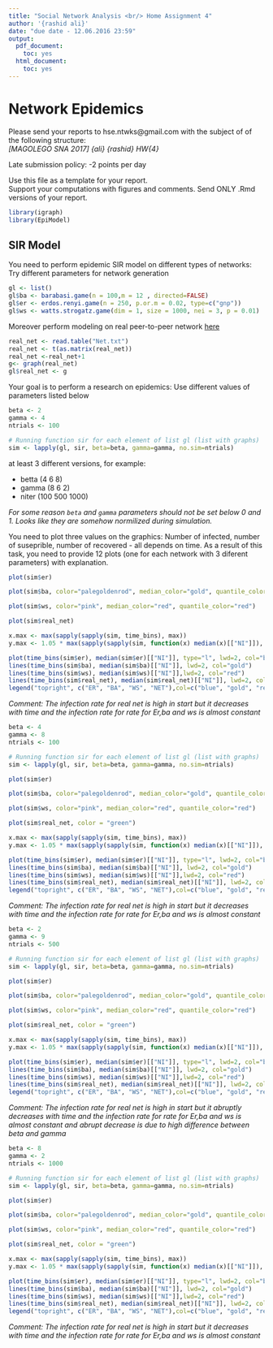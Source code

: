 ```yaml
---
title: "Social Network Analysis <br/> Home Assignment 4"
author: '{rashid ali}'
date: "due date - 12.06.2016 23:59"
output:
  pdf_document:
    toc: yes
  html_document:
    toc: yes
---
```

# Network Epidemics

Please send your reports to hse.ntwks@gmail.com with the subject of of the following structure:<br/>
*[MAGOLEGO SNA 2017] {ali} {rashid} HW{4}*

Late submission policy: -2 points per day

Use this file as a template for your report.\
Support your computations with figures and comments. Send ONLY .Rmd versions of your report.

```r
library(igraph)
library(EpiModel)
```
## SIR Model

You need to perform epidemic SIR model on different types of networks:
Try different parameters for network generation
```r
gl <- list()
gl$ba <- barabasi.game(n = 100,m = 12 , directed=FALSE)
gl$er <- erdos.renyi.game(n = 250, p.or.m = 0.02, type=c("gnp"))
gl$ws <- watts.strogatz.game(dim = 1, size = 1000, nei = 3, p = 0.01)
``` 

Moreover perform modeling on real peer-to-peer network [here](https://www.hse.ru/data/2016/04/21/1130159900/Net.txt)
```r
real_net <- read.table("Net.txt")
real_net <- t(as.matrix(real_net))
real_net <-real_net+1
g<- graph(real_net)
gl$real_net <- g

```


Your goal is to perform a research on epidemics:
Use different values of parameters listed below
```r
beta <- 2
gamma <- 4
ntrials <- 100

# Running function sir for each element of list gl (list with graphs)
sim <- lapply(gl, sir, beta=beta, gamma=gamma, no.sim=ntrials)
```
at least 3 different versions, for example:

* betta (4 6 8)
* gamma (8 6 2)
* niter (100 500 1000)
    
*For some reason `beta` and `gamma` parameters should not be set below 0 and 1. Looks like they are somehow normilized during simulation.*

You need to plot three values on the graphics: Number of infected, number of suseprible, number of recovered - all depends on time.
As a result of this task, you need to provide 12 plots (one for each network with 3 diferent parameters) with explanation.
```r
plot(sim$er)
```

```r
plot(sim$ba, color="palegoldenrod", median_color="gold", quantile_color="gold")
```

```r
plot(sim$ws, color="pink", median_color="red", quantile_color="red")
```
```r
plot(sim$real_net)
```

```r
x.max <- max(sapply(sapply(sim, time_bins), max))
y.max <- 1.05 * max(sapply(sapply(sim, function(x) median(x)[["NI"]]), max, na.rm=TRUE))

plot(time_bins(sim$er), median(sim$er)[["NI"]], type="l", lwd=2, col="blue", xlim=c(0, x.max), ylim=c(0, y.max), xlab="Time", ylab=expression(N[I](t)))
lines(time_bins(sim$ba), median(sim$ba)[["NI"]], lwd=2, col="gold")
lines(time_bins(sim$ws), median(sim$ws)[["NI"]],lwd=2, col="red")
lines(time_bins(sim$real_net), median(sim$real_net)[["NI"]], lwd=2, col="green")
legend("topright", c("ER", "BA", "WS", "NET"),col=c("blue", "gold", "red", "green"), lty=1)
```
*Comment: The infection rate for real net is high in start but it decreases with time and the infection rate for rate for Er,ba and ws is almost constant*




```r
beta <- 4
gamma <- 8
ntrials <- 100

# Running function sir for each element of list gl (list with graphs)
sim <- lapply(gl, sir, beta=beta, gamma=gamma, no.sim=ntrials)
```

```r

plot(sim$er)
```

```r
plot(sim$ba, color="palegoldenrod", median_color="gold", quantile_color="gold")
```
```r
plot(sim$ws, color="pink", median_color="red", quantile_color="red")

```

```r
plot(sim$real_net, color = "green")
```

```r
x.max <- max(sapply(sapply(sim, time_bins), max))
y.max <- 1.05 * max(sapply(sapply(sim, function(x) median(x)[["NI"]]), max, na.rm=TRUE))

plot(time_bins(sim$er), median(sim$er)[["NI"]], type="l", lwd=2, col="blue", xlim=c(0, x.max), ylim=c(0, y.max), xlab="Time", ylab=expression(N[I](t)))
lines(time_bins(sim$ba), median(sim$ba)[["NI"]], lwd=2, col="gold")
lines(time_bins(sim$ws), median(sim$ws)[["NI"]],lwd=2, col="red")
lines(time_bins(sim$real_net), median(sim$real_net)[["NI"]], lwd=2, col="green")
legend("topright", c("ER", "BA", "WS", "NET"),col=c("blue", "gold", "red", "green"), lty=1)
```
*Comment: The infection rate for real net is high in start but it decreases with time and the infection rate for rate for Er,ba and ws is almost constant*

```r
beta <- 2
gamma <- 9
ntrials <- 500

# Running function sir for each element of list gl (list with graphs)
sim <- lapply(gl, sir, beta=beta, gamma=gamma, no.sim=ntrials)
```

```r
plot(sim$er)
```

```r
plot(sim$ba, color="palegoldenrod", median_color="gold", quantile_color="gold")
```

```r
plot(sim$ws, color="pink", median_color="red", quantile_color="red")
```

```r
plot(sim$real_net, color = "green")
```

```r
x.max <- max(sapply(sapply(sim, time_bins), max))
y.max <- 1.05 * max(sapply(sapply(sim, function(x) median(x)[["NI"]]), max, na.rm=TRUE))

plot(time_bins(sim$er), median(sim$er)[["NI"]], type="l", lwd=2, col="blue", xlim=c(0, x.max), ylim=c(0, y.max), xlab="Time", ylab=expression(N[I](t)))
lines(time_bins(sim$ba), median(sim$ba)[["NI"]], lwd=2, col="gold")
lines(time_bins(sim$ws), median(sim$ws)[["NI"]],lwd=2, col="red")
lines(time_bins(sim$real_net), median(sim$real_net)[["NI"]], lwd=2, col="green")
legend("topright", c("ER", "BA", "WS", "NET"),col=c("blue", "gold", "red", "green"), lty=1)
```
*Comment: The infection rate for real net is high in start but it abruptly decreases with time and the infection rate for rate for Er,ba and ws is almost constant and abrupt decrease is due to high difference between beta and gamma*

```r
beta <- 8
gamma <- 2
ntrials <- 1000

# Running function sir for each element of list gl (list with graphs)
sim <- lapply(gl, sir, beta=beta, gamma=gamma, no.sim=ntrials)
```

```r
plot(sim$er)
```

```r
plot(sim$ba, color="palegoldenrod", median_color="gold", quantile_color="gold")
```

```r
plot(sim$ws, color="pink", median_color="red", quantile_color="red")
```


```r
plot(sim$real_net, color = "green")
```

```r
x.max <- max(sapply(sapply(sim, time_bins), max))
y.max <- 1.05 * max(sapply(sapply(sim, function(x) median(x)[["NI"]]), max, na.rm=TRUE))

plot(time_bins(sim$er), median(sim$er)[["NI"]], type="l", lwd=2, col="blue", xlim=c(0, x.max), ylim=c(0, y.max), xlab="Time", ylab=expression(N[I](t)))
lines(time_bins(sim$ba), median(sim$ba)[["NI"]], lwd=2, col="gold")
lines(time_bins(sim$ws), median(sim$ws)[["NI"]],lwd=2, col="red")
lines(time_bins(sim$real_net), median(sim$real_net)[["NI"]], lwd=2, col="green")
legend("topright", c("ER", "BA", "WS", "NET"),col=c("blue", "gold", "red", "green"), lty=1)
```

*Comment: The infection rate for real net is high in start but it decreases with time and the infection rate for rate for Er,ba and ws is almost constant*

